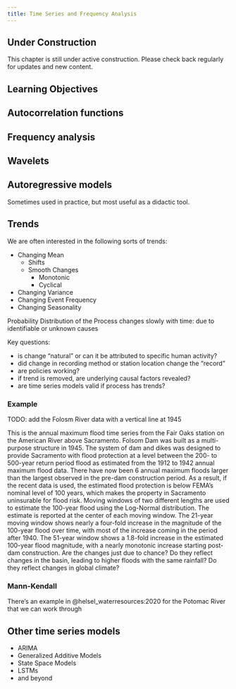 ```yaml
---
title: Time Series and Frequency Analysis
---
```


::: {.callout-note}
## Under Construction
This chapter is still under active construction. Please check back regularly for updates and new content.
:::

## Learning Objectives {.unnumbered}

## Autocorrelation functions

## Frequency analysis

## Wavelets

## Autoregressive models

Sometimes used in practice, but most useful as a didactic tool.

## Trends

We are often interested in the following sorts of trends:

- Changing Mean
    - Shifts
    - Smooth Changes
        - Monotonic
        - Cyclical
- Changing Variance
- Changing Event Frequency
- Changing Seasonality

Probability Distribution of the Process changes slowly with time: due to identifiable or unknown causes

Key questions:

- is change “natural” or can it be attributed to specific human activity?
- did change in recording method or station location change the “record”
- are policies working? 
- if trend is removed, are underlying causal factors revealed? 
- are  time series models valid if process has  trends?

### Example

TODO: add the Folosm River data with a vertical line at 1945

This is the annual maximum flood time series from the Fair Oaks station on the American River above Sacramento. Folsom Dam was built as a multi-purpose structure in 1945. The system of dam and dikes was designed to provide Sacramento with flood protection at a level between the 200- to 500-year return period flood as estimated from the 1912 to 1942 annual maximum flood data. There have now been 6 annual maximum floods larger than the largest observed in the pre-dam construction period. As a result, if the recent data is used, the estimated flood protection is below FEMA’s nominal level of 100 years, which makes the property in Sacramento uninsurable for flood risk. Moving windows of two different lengths are used to estimate the 100-year flood using the Log-Normal distribution. The estimate is reported at the center of each moving window. The 21-year moving window shows nearly a four-fold increase in the magnitude of the 100-year flood over time, with most of the increase coming in the period after 1940. The 51-year window shows a 1.8-fold increase in the estimated 100-year flood magnitude, with a nearly monotonic increase starting post-dam construction. Are the changes just due to chance? Do they reflect changes in the basin, leading to higher floods with the same rainfall? Do they reflect changes in global climate?

### Mann-Kendall

There's an example in @helsel_waterresources:2020 for the Potomac River that we can work through

## Other time series models

- ARIMA
- Generalized Additive Models
- State Space Models
- LSTMs
- and beyond